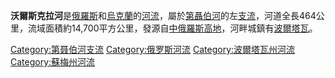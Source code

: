 {{Unreferenced|time=2015-09-22T01:33:37+00:00}}
'''沃爾斯克拉河'''是[[俄羅斯|俄羅斯]]和[[烏克蘭|烏克蘭]]的[[河流|河流]]，屬於[[第聶伯河|第聶伯河]]的左[[支流|支流]]，河道全長464公里，流域面積約14,700平方公里，發源自[[中俄羅斯高地|中俄羅斯高地]]，河畔城鎮有[[波爾塔瓦|波爾塔瓦]]。

{{Coord|48|54|15|N|34|07|18|E|region:UA_type:river|display=title}}

{{Authority control}}

{{DEFAULTSORT:Ворскла}}
[[Category:第聂伯河支流|Category:第聂伯河支流]]
[[Category:俄罗斯河流|Category:俄罗斯河流]]
[[Category:波爾塔瓦州河流|Category:波爾塔瓦州河流]]
[[Category:蘇梅州河流|Category:蘇梅州河流]]


{{Europe-geo-stub}}